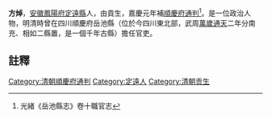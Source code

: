 {{明清人物信息框
| 姓名 =方焯
| 最高職務 = [[四川|四川]][[順慶府|順慶府]][[通判|通判]]
| 國家 = 大清
| 籍貫 = [[安徽|安徽]][[鳳陽府|鳳陽府]][[定遠縣|定遠縣]]
| 字號 =
| 出生日期 = ？年？月？日
| 逝世日期 = ？年？月？日
| 墓葬 = 
| 配偶 =  
| 親屬 = 曾祖、祖、父，母
| 出身 =貢生 
| 著作 =  
*
}}
'''方焯'''{{BD|？年||？年||}}，[[安徽|安徽]][[鳳陽府|鳳陽府]][[定遠縣|定遠縣]]人，由貢生，嘉慶元年補[[順慶府|順慶府]][[通判|通判]]<ref>光緒《岳池縣志》卷十職官志</ref>。是一位政治人物，明清時曾在四川順慶府岳池縣（位於今四川東北部，武周[[萬歲通天|萬歲通天]]二年分南充、相如二縣置，是一個千年古縣）擔任官吏。
==註釋==
{{reflist}}
{{清朝人物小作品}}
[[Category:清朝順慶府通判|Category:清朝順慶府通判]]
[[Category:定遠人|Category:定遠人]]
[[Category:清朝贡生|Category:清朝贡生]]
